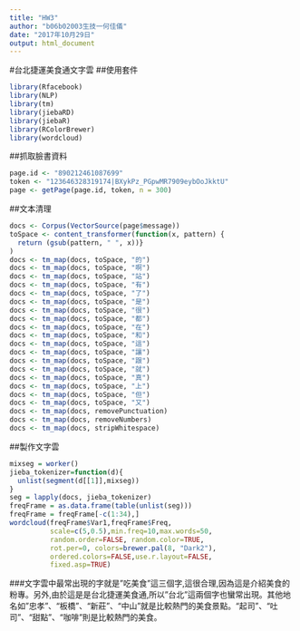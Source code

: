 ---
title: "HW3"
author: "b06b02003生技一何佳儀"
date: "2017年10月29日"
output: html_document
---
#台北捷運美食通文字雲
##使用套件
```{r}
library(Rfacebook)
library(NLP)
library(tm)
library(jiebaRD)
library(jiebaR)
library(RColorBrewer)
library(wordcloud)

```
##抓取臉書資料
```{r}
page.id <- "890212461087699" 
token <- "123646328319174|BXykPz_PGpwMR7909eybOoJkktU" 
page <- getPage(page.id, token, n = 300)
```
##文本清理
```{r}
docs <- Corpus(VectorSource(page$message))
toSpace <- content_transformer(function(x, pattern) {
  return (gsub(pattern, " ", x))}
)
docs <- tm_map(docs, toSpace, "的")
docs <- tm_map(docs, toSpace, "啊")
docs <- tm_map(docs, toSpace, "站")
docs <- tm_map(docs, toSpace, "有")
docs <- tm_map(docs, toSpace, "了")
docs <- tm_map(docs, toSpace, "是")
docs <- tm_map(docs, toSpace, "很")
docs <- tm_map(docs, toSpace, "都")
docs <- tm_map(docs, toSpace, "在")
docs <- tm_map(docs, toSpace, "和")
docs <- tm_map(docs, toSpace, "這")
docs <- tm_map(docs, toSpace, "讓")
docs <- tm_map(docs, toSpace, "跟")
docs <- tm_map(docs, toSpace, "就")
docs <- tm_map(docs, toSpace, "真")
docs <- tm_map(docs, toSpace, "上")
docs <- tm_map(docs, toSpace, "但")
docs <- tm_map(docs, toSpace, "又")
docs <- tm_map(docs, removePunctuation)
docs <- tm_map(docs, removeNumbers)
docs <- tm_map(docs, stripWhitespace)
```
##製作文字雲
```{r}
mixseg = worker()
jieba_tokenizer=function(d){
  unlist(segment(d[[1]],mixseg))
}
seg = lapply(docs, jieba_tokenizer)
freqFrame = as.data.frame(table(unlist(seg)))
freqFrame = freqFrame[-c(1:34),]
wordcloud(freqFrame$Var1,freqFrame$Freq,
          scale=c(5,0.5),min.freq=10,max.words=50,
          random.order=FALSE, random.color=TRUE, 
          rot.per=0, colors=brewer.pal(8, "Dark2"),
          ordered.colors=FALSE,use.r.layout=FALSE,
          fixed.asp=TRUE)
```

###文字雲中最常出現的字就是"吃美食"這三個字,這很合理,因為這是介紹美食的粉專。另外,由於這是是台北捷運美食通,所以"台北"這兩個字也蠻常出現。其他地名如"忠孝"、"板橋"、"新莊"、"中山"就是比較熱門的美食景點。"起司"、"吐司"、"甜點"、"咖啡"則是比較熱門的美食。

